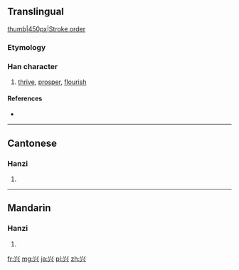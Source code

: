 {{also|興}}
==Translingual==
[[image:兴-bw.png|thumb|450px|Stroke order]]
===Etymology===
{{Han simp|興}}

===Han character===
{{Han char|rn=12|rad=八|as=04|sn=6|four=|canj=火一金 (FMC)|ids=}}

# [[thrive]], [[prosper]], [[flourish]]

====References====
* {{Han ref|kx=0127.091|hdz=10243.050|uh=5174|ud=20852}}

----

==Cantonese==

===Hanzi===
{{yue-hanzi|jyut=[[hing1]], [[hing3]]|y=hing1, hing3|tra=興}}

# {{defn|lang=yue|sort=八04}}

----

==Mandarin==

===Hanzi===
{{cmn-hanzi|tra=興|pin=[[xīng]] ([[xing1]]), [[xìng]] ([[xing4]])|wg=hsing<sup>1</sup>, hsing<sup>4</sup>}}

# {{defn|lang=cmn|sort=八04}}

[[fr:兴]]
[[mg:兴]]
[[ja:兴]]
[[pl:兴]]
[[zh:兴]]